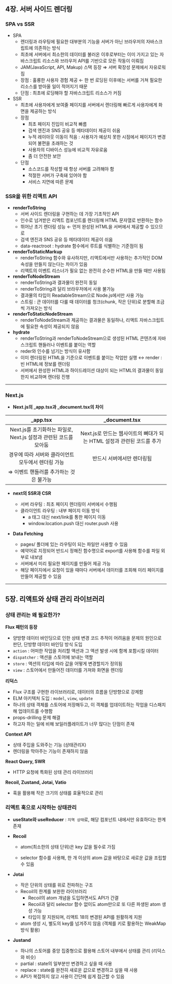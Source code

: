 ## 4장. 서버 사이드 렌더링

### SPA vs SSR

- SPA
  - 렌더링과 라우팅에 필요한 대부분의 기능을 서버가 아닌 브라우저의 자바스크립트에 의존하는 방식
  - 최초에 서버에서 최소한의 데이터를 불러온 이후로부터는 이미 가지고 있는 자바스크립트 리소스와 브라우저 API를 기반으로 모든 작동이 이뤄짐
  - JAM(JavaScript, API, Makup) 스택 등장 ⇒ 서버 확장성 문제에서 자유로워짐
  - 장점 : 훌륭한 사용자 경험 제공 ← 한 번 로딩된 이후에는 서버를 거쳐 필요한 리소스를 받아올 일이 적어지기 때문
  - 단점 : 최초에 로딩해야 할 자바스크립트 리소스가 커짐
- SSR
  - 최초에 사용자에게 보여줄 페이지를 서버에서 렌더링해 빠르게 사용자에게 화면을 제공하는 방식
  - 장점
    - 최초 페이지 진입이 비교적 빠름
    - 검색 엔진과 SNS 공유 등 메타데이터 제공이 쉬움
    - 누적 레이아웃 이동이 적음 : 사용자가 예상치 못한 시점에서 페이지가 변경되어 불편을 초래하는 것
    - 사용자의 디바이스 성능에 비교적 자유로움
    - 좀 더 안전한 보안
  - 단점
    - 소스코드를 작성할 때 항상 서버를 고려해야 함
    - 적절한 서버가 구축돼 있어야 함
    - 서비스 지연에 따른 문제

### SSR을 위한 리액트 API

- **renderToString**
  - 서버 사이드 렌더링을 구현하는 데 가장 기초적인 API
  - 인수로 넘겨받은 리액트 컴포넌트를 렌더링해 HTML 문자열로 반환하는 함수
  - 뛰어난 초기 렌더링 성능 ← 먼저 완성된 HTML을 서버에서 제공할 수 있으므로
  - 검색 엔진과 SNS 공유 등 메타데이터 제공이 쉬움
  - data-reactroot : hydrate 함수에서 루트를 식별하는 기준점이 됨
- **renderToStaticMarkup**
  - renderToString 함수와 유사하지만, 리액트에서만 사용하는 추가적인 DOM 속성을 만들지 않는다는 차이가 있음
  - 리액트의 이벤트 리스너가 필요 없는 완전히 순수한 HTML을 만들 때만 사용됨
- **renderToNodeStream**
  - renderToString과 결과물이 완전히 동일
  - renderToString과 달리 브라우저에서 사용 불가능
  - 결과물의 타입이 ReadableStream으로 Node.js에서만 사용 가능
  - 스트림 : 큰 데이터를 다룰 때 데이터를 청크(chunk, 작은 단위)로 분할해 조금씩 가져오는 방식
- **renderToStaticNodeStream**
  - renderToNodeStream과 제공하는 결과물은 동일하나, 리액트 자바스크립트에 필요한 속성이 제공되지 않음
- **hydrate**
  - renderToString과 renderToNodeStream으로 생성된 HTML 콘텐츠에 자바스크립트 핸들러나 이벤트를 붙이는 역할
  - reder와 인수를 넘기는 방식이 유사함
  - 이미 렌더링된 HTML을 기준으로 이벤트를 붙이는 작업만 실행 ↔ render : 빈 HTML에 정보를 렌더링
  - 서버에서 완성한 HTML과 하이드레이션 대상이 되는 HTML의 결과물이 동일한지 비교하며 렌더링 진행

---

### Next.js

- **Next.js의 \_app.tsx과 \_document.tsx의 차이**

|                          **\_app.tsx**                           |                           **\_document.tsx**                           |
| :--------------------------------------------------------------: | :--------------------------------------------------------------------: |
| Next.js를 초기화하는 파일로, Next.js 설정과 관련된 코드를 모아둠 | Next.js로 만드는 웹사이트의 뼈대가 되는 HTML 설정과 관련된 코드를 추가 |
|        경우에 따라 서버와 클라이언트 모두에서 렌더링 가능        |                       반드시 서버에서만 렌더링됨                       |
|              ⇒ 이벤트 핸들러를 추가하는 것은 불가능              |

- **next의 SSR과 CSR**
  - 서버 라우팅 : 최초 페이지 렌더링이 서버에서 수행됨
  - 클라이언트 라우팅 : 내부 페이지 이동 방식
    - a 태그 대신 next/link를 통한 페이지 이동
    - window.location.push 대신 router.push 사용
- **Data Fetching**

  - pages/ 폴더에 있는 라우팅이 되는 파일만 사용할 수 있음
  - 예약어로 지정되어 반드시 정해진 함수명으로 export를 사용해 함수를 파일 외부로 내보냄
  - 서버에서 미리 필요한 페이지를 만들어 제공 가능
  - 해당 페이지에서 요청이 있을 때마다 서버에서 데이터를 조회해 미리 페이지를 만들어 제공할 수 있음

---

## 5장. 리액트와 상태 관리 라이브러리

### 상태 관리는 왜 필요한가?

**Flux 패턴의 등장**

- 양방향 데이터 바인딩으로 인한 상태 변경 코드 추적이 어려움을 문제의 원인으로 판단, 단방향 데이터 바인딩 방식 도입
- `action` : 어떠한 작업을 처리할 액션과 그 액션 발생 시에 함께 포함시킬 데이터
- `dispatcher` : 액션을 스토어에 보내는 역할
- `store` : 액션의 타입에 따라 값을 어떻게 변경할지가 정의됨
- `view` : 스토어에서 만들어진 데이터를 가져와 화면을 렌더링

**리덕스**

- Flux 구조를 구현한 라이브러리로, 데이터의 흐름을 단방향으로 강제함
- ELM 아키텍처 도입 : `model`, `view`, `update`
- 하나의 상태 객체를 스토어에 저장해두고, 이 객체를 업데이트하는 작업을 디스패치해 업데이트를 수행함
- props-drilling 문제 해결
- 하고자 하는 일에 비해 보일러플레이트가 너무 많다는 단점이 존재

**Context API**

- 상태 주입을 도와주는 기능 (상태관리X)
- 렌더링을 막아주는 기능이 존재하지 않음

**React Query, SWR**

- HTTP 요청에 특화된 상태 관리 라이브러리

**Recoil, Zustand, Jotai, Vatio**

- 훅을 활용해 작은 크기의 상태를 효율적으로 관리

### 리액트 훅으로 시작하는 상태관리

- **useState와 useReducer** : `지역 상태`로, 해당 컴포넌트 내에서만 유효하다는 한계 존재

- **Recoil**

  - atom(최소한의 상태 단위)은 key 값을 필수로 가짐

  - selector 함수를 사용해, 한 개 이상의 atom 값을 바탕으로 새로운 값을 조립할 수 있음
- **Jotai**
  - 작은 단위의 상태를 위로 전파하는 구조
  - Recoil의 한계를 보완한 라이브러리
    - Recoil의 atom 개념을 도입하면서도 API가 간결
    - Recoil과 달리 selector 함수 없이도 atom만으로 또 다른 파생된 atom 생성 가능
    - 타입이 잘 지원되며, 리액트 18의 변경된 API를 원활하게 지원
  - atom 생성 시, 별도의 key를 넘겨주지 않음 (객체를 키로 활용하는 WeakMap 방식 활용)
- **Justand**
  - 하나의 스토어를 중앙 집중형으로 활용해 스토어 내부에서 상태를 관리 (리덕스와 비슷)
  - partial : state의 일부분만 변경하고 싶을 때 사용
  - replace : state를 완전히 새로운 값으로 변경하고 싶을 때 사용
  - API가 복잡하지 않고 사용이 간단헤 쉽게 접근할 수 있음

